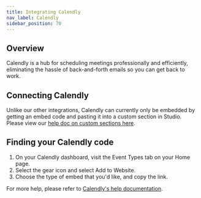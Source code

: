 ```yaml
---
title: Integrating Calendly
nav_label: Calendly
sidebar_position: 70
---
```


## Overview

Calendly is a hub for scheduling meetings professionally and efficiently, eliminating the hassle of back-and-forth
emails so you can get back to work.

## Connecting Calendly

Unlike our other integrations, Calendly can currently only be embedded by getting an embed code and pasting it into a
custom section in Studio. Please view
our [help doc on custom sections here](/docs/studio/content/Basic-Page-Editing/embedding-custom-code-in-a-page).

## Finding your Calendly code

1. On your Calendly dashboard, visit the Event Types tab on your Home page.
2. Select the gear icon and select Add to Website.
3. Choose the type of embed that you'd like, and copy the link.

For more help, please refer
to [Calendly's help documentation](https://help.calendly.com/hc/en-us/articles/223147027-Embed-options-overview).


